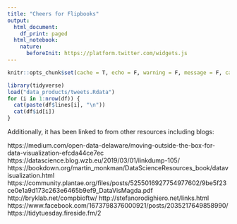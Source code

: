 ```yaml
---
title: "Cheers for Flipbooks"
output:
  html_document:
    df_print: paged
  html_notebook:
    nature:
      beforeInit: https://platform.twitter.com/widgets.js
---
```





```r
knitr::opts_chunk$set(cache = T, echo = F, warning = F, message = F, cache = T, error = F)
```



```r
library(tidyverse)
load("data_products/tweets.Rdata")
for (i in 1:nrow(df)) {
  cat(paste(df$lines[i], "\n"))
  cat(df$id[i])
}
```


Additionally, it has been linked to from other resources including blogs:

https://medium.com/open-data-delaware/moving-outside-the-box-for-data-visualization-efcda44ce7ec
https://datascience.blog.wzb.eu/2019/03/01/linkdump-105/
https://bookdown.org/martin_monkman/DataScienceResources_book/datavisualization.html
https://community.plantae.org/files/posts/5255016927754977602/9be5f23ce0e1a9d173c263e6465b9ef9_DataVisMagda.pdf
http://bryklab.net/compbioftw/
http://stefanorodighiero.net/links.html
https://www.facebook.com/1673798376000921/posts/2035217649858990/
https://tidytuesday.fireside.fm/2